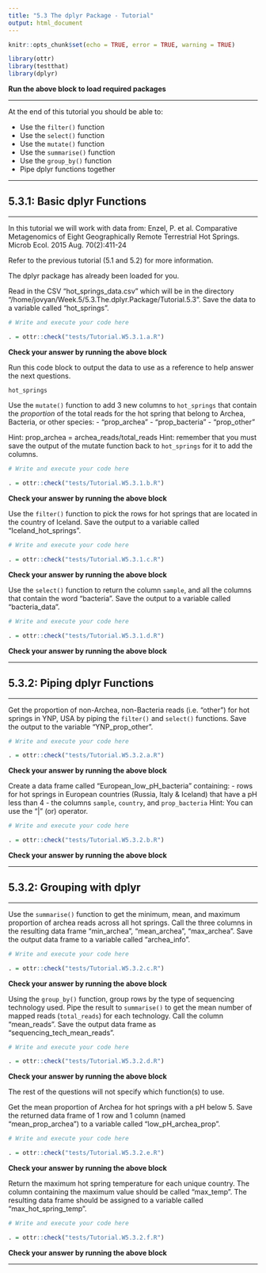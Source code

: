 ```yaml
---
title: "5.3 The dplyr Package - Tutorial"
output: html_document
---
```


```r
knitr::opts_chunk$set(echo = TRUE, error = TRUE, warning = TRUE)

library(ottr)
library(testthat)
library(dplyr)
```
**Run the above block to load required packages**

---

At the end of this tutorial you should be able to:

* Use the `filter()` function
* Use the `select()` function
* Use the `mutate()` function
* Use the `summarise()` function
* Use the `group_by()` function
* Pipe dplyr functions together

---

## 5.3.1: Basic dplyr Functions

---

In this tutorial we will work with data from:
Enzel, P. et al. Comparative Metagenomics of Eight Geographically Remote Terrestrial Hot Springs. Microb Ecol. 2015 Aug. 70(2):411-24

Refer to the previous tutorial (5.1 and 5.2) for more information. 

The dplyr package has already been loaded for you.

Read in the CSV "hot_springs_data.csv" which will be in the directory "/home/jovyan/Week.5/5.3.The.dplyr.Package/Tutorial.5.3". Save the data to a variable called "hot_springs".

```r
# Write and execute your code here

```

```r
. = ottr::check("tests/Tutorial.W5.3.1.a.R")
```
**Check your answer by running the above block** 

Run this code block to output the data to use as a reference to help answer the next questions.

```r
hot_springs
```

Use the `mutate()` function to add 3 new columns to `hot_springs` that contain the *proportion* of the total reads for the hot spring that belong to Archea, Bacteria, or other species:
- "prop_archea"
- "prop_bacteria"
- "prop_other"

Hint: prop_archea = archea_reads/total_reads
Hint: remember that you must save the output of the mutate function back to `hot_springs` for it to add the columns.

```r
# Write and execute your code here

```

```r
. = ottr::check("tests/Tutorial.W5.3.1.b.R")
```
**Check your answer by running the above block** 

Use the `filter()` function to pick the rows for hot springs that are located in the country of Iceland. Save the output to a variable called "Iceland_hot_springs".

```r
# Write and execute your code here

```

```r
. = ottr::check("tests/Tutorial.W5.3.1.c.R")
```
**Check your answer by running the above block** 

Use the `select()` function to return the column `sample`, and all the columns that contain the word "bacteria". Save the output to a variable called "bacteria_data".

```r
# Write and execute your code here

```

```r
. = ottr::check("tests/Tutorial.W5.3.1.d.R")
```
**Check your answer by running the above block** 

---

## 5.3.2: Piping dplyr Functions

---

Get the proportion of non-Archea, non-Bacteria reads (i.e. "other") for hot springs in YNP, USA by piping the `filter()` and `select()` functions. Save the output to the variable "YNP_prop_other".

```r
# Write and execute your code here

```

```r
. = ottr::check("tests/Tutorial.W5.3.2.a.R")
```
**Check your answer by running the above block** 

Create a data frame called "European_low_pH_bacteria" containing:
- rows for hot springs in European countries (Russia, Italy & Iceland) that have a pH less than 4
- the columns `sample`, `country`, and `prop_bacteria`
Hint: You can use the "|" (or) operator.

```r
# Write and execute your code here

```

```r
. = ottr::check("tests/Tutorial.W5.3.2.b.R")
```
**Check your answer by running the above block** 

---

## 5.3.2: Grouping with dplyr

---

Use the `summarise()` function to get the minimum, mean, and maximum proportion of archea reads across all hot springs. Call the three columns in the resulting data frame "min_archea", "mean_archea", "max_archea". Save the output data frame to a variable called "archea_info".

```r
# Write and execute your code here

```

```r
. = ottr::check("tests/Tutorial.W5.3.2.c.R")
```
**Check your answer by running the above block** 

Using the `group_by()` function, group rows by the type of sequencing technology used. Pipe the result to `summarise()` to get the mean number of mapped reads (`total_reads`) for each technology. Call the column "mean_reads". Save the output data frame as "sequencing_tech_mean_reads".

```r
# Write and execute your code here

```

```r
. = ottr::check("tests/Tutorial.W5.3.2.d.R")
```
**Check your answer by running the above block** 

The rest of the questions will not specify which function(s) to use. 

Get the mean proportion of Archea for hot springs with a pH below 5. Save the returned data frame of 1 row and 1 column (named "mean_prop_archea") to a variable called "low_pH_archea_prop".

```r
# Write and execute your code here

```

```r
. = ottr::check("tests/Tutorial.W5.3.2.e.R")
```
**Check your answer by running the above block** 

Return the maximum hot spring temperature for each unique country. The column containing the maximum value should be called "max_temp". The resulting data frame should be assigned to a variable called "max_hot_spring_temp".

```r
# Write and execute your code here

```

```r
. = ottr::check("tests/Tutorial.W5.3.2.f.R")
```
**Check your answer by running the above block** 

---